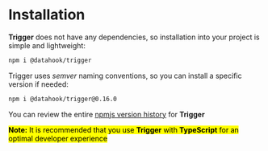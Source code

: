 # Installation

**Trigger** does not have any dependencies, so installation into your project is simple and lightweight:

```bash
npm i @datahook/trigger
```

Trigger uses *semver* naming conventions, so you can install a specific version if needed:

```bash
npm i @datahook/trigger@0.16.0
```

You can review the entire [npmjs version history](https://www.npmjs.com/package/@datahook/trigger?activeTab=versions) for **Trigger**

<mark>**Note:** It is recommended that you use **Trigger** with **TypeScript** for an optimal developer experience</mark>